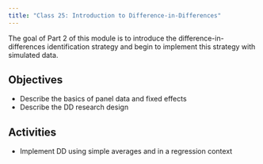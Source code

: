 ```yaml
---
title: "Class 25: Introduction to Difference-in-Differences"
---
```


The goal of Part 2 of this module is to introduce the difference-in-differences identification strategy and begin to implement this strategy with simulated data.


## Objectives

- Describe the basics of panel data and fixed effects
- Describe the DD research design

## Activities 

- Implement DD using simple averages and in a regression context
